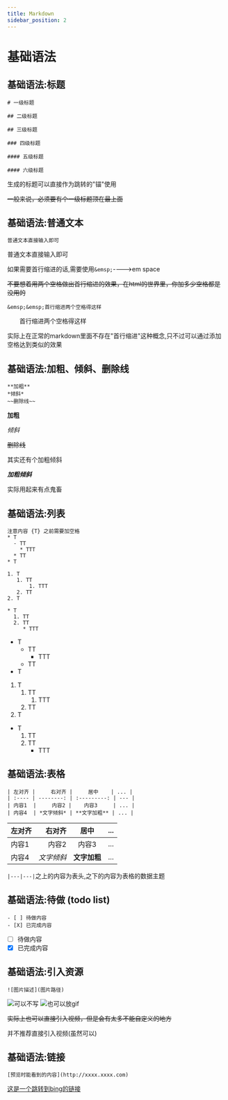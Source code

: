 ```yaml
---
title: Markdown
sidebar_position: 2
---
```


# 基础语法

## 基础语法:标题

```text
# 一级标题

## 二级标题

## 三级标题

### 四级标题

#### 五级标题

#### 六级标题
```

生成的标题可以直接作为跳转的"锚"使用

~~一般来说，必须要有个一级标题顶在最上面~~

## 基础语法:普通文本

```text
普通文本直接输入即可
```

普通文本直接输入即可

如果需要首行缩进的话,需要使用`&emsp;`---->em space

~~不要想着用两个空格做出首行缩进的效果，在html的世界里，你加多少空格都是没用的~~


```text
&emsp;&emsp;首行缩进两个空格得这样
```

&emsp;&emsp;首行缩进两个空格得这样

实际上在正常的markdown里面不存在"首行缩进"这种概念,只不过可以通过添加空格达到类似的效果

## 基础语法:加粗、倾斜、删除线

```text
**加粗**
*倾斜*
~~删除线~~
```

**加粗**

*倾斜*

~~删除线~~

其实还有个加粗倾斜

***加粗倾斜***

实际用起来有点鬼畜

## 基础语法:列表

```text
注意内容 {T} 之前需要加空格
* T
  - TT
    * TTT
  * TT
* T

1. T
   1. TT
       1. TTT
   2. TT
2. T

* T
  1. TT
  2. TT
     * TTT
```

* T
  - TT
    * TTT
  * TT
* T

1. T
   1. TT
       1. TTT
   2. TT
2. T

* T
  1. TT
  2. TT
     * TTT

## 基础语法:表格

```text
| 左对齐 |     右对齐 |     居中    | ... |
| :---- | --------: | :---------: | --- |
| 内容1  |     内容2 |    内容3     | ... |
| 内容4  | *文字倾斜* | **文字加粗** | ... |
```

| 左对齐 |     右对齐 |     居中    | ... |
| :---- | --------: | :---------: | --- |
| 内容1  |     内容2 |    内容3     | ... |
| 内容4  | *文字倾斜* | **文字加粗** | ... |

`|---|---|`之上的内容为表头,之下的内容为表格的数据主题

## 基础语法:待做 (todo list)

```text
- [ ] 待做内容
- [X] 已完成内容
```

- [ ] 待做内容
- [X] 已完成内容

## 基础语法:引入资源

```text
![图片描述](图片路径)
```

![可以不写](/img/srcJpg.webp) ![也可以放gif](/img/srcGif.gif)

~~实际上也可以直接引入视频，但是会有太多不能自定义的地方~~

并不推荐直接引入视频(虽然可以)

## 基础语法:链接

```text
[预览时能看到的内容](http://xxxx.xxxx.com)
```

[这是一个跳转到bing的链接](http://cn.bing.com)
